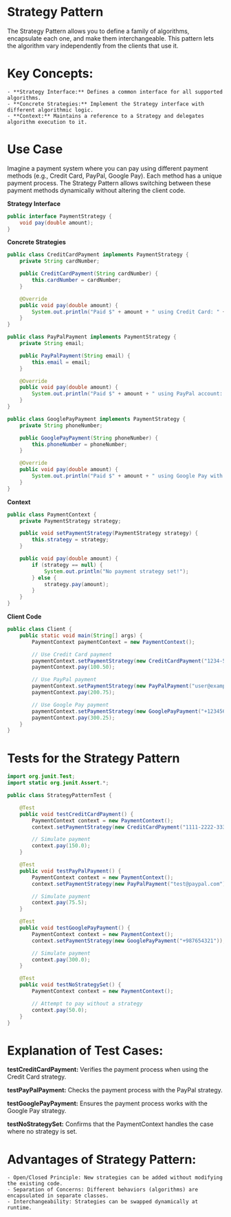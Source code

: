 # Strategy Pattern
The Strategy Pattern allows you to define a family of algorithms, encapsulate each one, and make them interchangeable. This pattern lets the algorithm vary independently from the clients that use it.

# Key Concepts:
    - **Strategy Interface:** Defines a common interface for all supported algorithms.
    - **Concrete Strategies:** Implement the Strategy interface with different algorithmic logic.
    - **Context:** Maintains a reference to a Strategy and delegates algorithm execution to it.

# Use Case
Imagine a payment system where you can pay using different payment methods (e.g., Credit Card, PayPal, Google Pay). Each method has a unique payment process. The Strategy Pattern allows switching between these payment methods dynamically without altering the client code.

**Strategy Interface**
```java
public interface PaymentStrategy {
    void pay(double amount);
}
```

**Concrete Strategies**
```java
public class CreditCardPayment implements PaymentStrategy {
    private String cardNumber;

    public CreditCardPayment(String cardNumber) {
        this.cardNumber = cardNumber;
    }

    @Override
    public void pay(double amount) {
        System.out.println("Paid $" + amount + " using Credit Card: " + cardNumber);
    }
}

public class PayPalPayment implements PaymentStrategy {
    private String email;

    public PayPalPayment(String email) {
        this.email = email;
    }

    @Override
    public void pay(double amount) {
        System.out.println("Paid $" + amount + " using PayPal account: " + email);
    }
}

public class GooglePayPayment implements PaymentStrategy {
    private String phoneNumber;

    public GooglePayPayment(String phoneNumber) {
        this.phoneNumber = phoneNumber;
    }

    @Override
    public void pay(double amount) {
        System.out.println("Paid $" + amount + " using Google Pay with phone number: " + phoneNumber);
    }
}
```

**Context**

```java
public class PaymentContext {
    private PaymentStrategy strategy;

    public void setPaymentStrategy(PaymentStrategy strategy) {
        this.strategy = strategy;
    }

    public void pay(double amount) {
        if (strategy == null) {
            System.out.println("No payment strategy set!");
        } else {
            strategy.pay(amount);
        }
    }
}
```

**Client Code**

```java
public class Client {
    public static void main(String[] args) {
        PaymentContext paymentContext = new PaymentContext();

        // Use Credit Card payment
        paymentContext.setPaymentStrategy(new CreditCardPayment("1234-5678-9876-5432"));
        paymentContext.pay(100.50);

        // Use PayPal payment
        paymentContext.setPaymentStrategy(new PayPalPayment("user@example.com"));
        paymentContext.pay(200.75);

        // Use Google Pay payment
        paymentContext.setPaymentStrategy(new GooglePayPayment("+123456789"));
        paymentContext.pay(300.25);
    }
}
```

# Tests for the Strategy Pattern

```java
import org.junit.Test;
import static org.junit.Assert.*;

public class StrategyPatternTest {

    @Test
    public void testCreditCardPayment() {
        PaymentContext context = new PaymentContext();
        context.setPaymentStrategy(new CreditCardPayment("1111-2222-3333-4444"));

        // Simulate payment
        context.pay(150.0);
    }

    @Test
    public void testPayPalPayment() {
        PaymentContext context = new PaymentContext();
        context.setPaymentStrategy(new PayPalPayment("test@paypal.com"));

        // Simulate payment
        context.pay(75.5);
    }

    @Test
    public void testGooglePayPayment() {
        PaymentContext context = new PaymentContext();
        context.setPaymentStrategy(new GooglePayPayment("+987654321"));

        // Simulate payment
        context.pay(300.0);
    }

    @Test
    public void testNoStrategySet() {
        PaymentContext context = new PaymentContext();

        // Attempt to pay without a strategy
        context.pay(50.0);
    }
}
```

# Explanation of Test Cases:

**testCreditCardPayment:**
Verifies the payment process when using the Credit Card strategy.

**testPayPalPayment:**
Checks the payment process with the PayPal strategy.

**testGooglePayPayment:**
Ensures the payment process works with the Google Pay strategy.

**testNoStrategySet:**
Confirms that the PaymentContext handles the case where no strategy is set.

# Advantages of Strategy Pattern:
    - Open/Closed Principle: New strategies can be added without modifying the existing code.
    - Separation of Concerns: Different behaviors (algorithms) are encapsulated in separate classes.
    - Interchangeability: Strategies can be swapped dynamically at runtime.